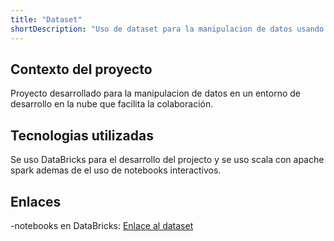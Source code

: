 ```yaml
---
title: "Dataset"
shortDescription: "Uso de dataset para la manipulacion de datos usando DataBricks."
---
```


## Contexto del proyecto

Proyecto desarrollado para la manipulacion de datos en un entorno de desarrollo en la nube que facilita la colaboración.

## Tecnologias utilizadas
Se uso DataBricks para el desarrollo del projecto y se uso scala con apache spark
ademas de el uso de notebooks interactivos.

## Enlaces
-notebooks en DataBricks:
<a href="https://blancops2.github.io/Csv_Databricks/Project_Scala.html">Enlace al dataset</a>


```